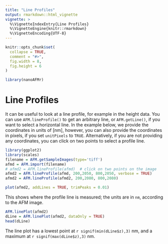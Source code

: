 ```yaml
---
title: "Line Profiles"
output: rmarkdown::html_vignette
vignette: >
  %\VignetteIndexEntry{Line Profiles}
  %\VignetteEngine{knitr::rmarkdown}
  %\VignetteEncoding{UTF-8}
---
```


```r
knitr::opts_chunk$set(
  collapse = TRUE,
  comment = "#>",
  fig.width = 8,
  fig.height = 6
)
```

```r
library(nanoAFMr)
```

# Line Profiles

It can be useful to look at a line profile, for example in the height data. You can use `AFM.lineProfile()` to get an arbitrary line, or `AFM.getLine()`, if you want to select a horizontal line. In the example below, we provide the coordinates in units of [nm], however, you can also provide the coordinates in pixels, if you set `unitPixels` to `TRUE`. Alternatively, if you are not providing any coordinates, you can click on two points to select a profile line.

```r
library(ggplot2)
library(scales)
filename = AFM.getSampleImages(type='tiff')
afmd = AFM.import(filename)
# afmd2 = AFM.lineProfile(afmd)  # click on two points on the image
afmd2 = AFM.lineProfile(afmd, 200,2050, 800,2050, verbose = TRUE)
afmd2 = AFM.lineProfile(afmd2, 200,2080, 800,2080)

plot(afmd2, addLines = TRUE, trimPeaks = 0.01)
```

This shows where the profile line is measured; the units are in `nm`, according to the AFM image.

```r
AFM.linePlot(afmd2)
dLine = AFM.linePlot(afmd2, dataOnly = TRUE)
head(dLine)
```

The line plot has a lowest point at `r signif(min(dLine$z),3)` nm, and a maximum at `r signif(max(dLine$z),3)` nm.
